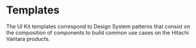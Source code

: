 

<Meta title="Templates/Overview" />

# Templates

The UI Kit templates correspond to Design System patterns that consist on the composition of components to build common use cases on the Hitachi Vantara products.

<div style={{ maxWidth: 1300, margin: "auto", marginTop: 40 }}>
  <div
    style={{
      display: "grid",
      gridTemplateColumns: "repeat(auto-fit, minmax(200px, 400px))",
      gridGap: 40,
      justifyContent: "center",
    }}
  >
    <TemplateItem
      kind="Templates/Asset Inventory"
      story="Main"
      image={asset_inventory}
      title="Asset Inventory"
      code="https://github.com/lumada-design/hv-uikit-react/tree/master/templates/AssetInventory"
    />
    <TemplateItem
      kind="Templates/Kpis List"
      story="Main"
      image={kpis_list}
      title="Kpis List"
      code="https://github.com/lumada-design/hv-uikit-react/tree/master/templates/KpisList"
    />
    <TemplateItem
      kind="Templates/Form"
      story="Main"
      image={form}
      title="Form"
      code="https://github.com/lumada-design/hv-uikit-react/tree/master/templates/Form"
    />
  </div>
</div>
